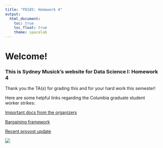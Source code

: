 ```yaml
---
title: "P8105: Homework 4"
output: 
  html_document:
    toc: true
    toc_float: true
    theme: spacelab
---
```


# Welcome! 
### This is Sydney Musick's website for Data Science I: Homework 4

Thank you the TA(s) for grading this and for your hard work this semester!


Here are some helpful links regarding the Columbia graduate student worker strikes:

[Important docs from the organizers](https://docs.google.com/document/d/14O5UUuwV-u5zDn477KjihOdn7vAGc1TdiwP6L982L4o/edit)

[Bargaining framework](https://www.studentworkersofcolumbia.com/bargaining-framework)

[Recent provost update](https://provost.columbia.edu/news/update-student-workers-columbia-uaw-negotiations)

![](qtsDvRws_400x400.jpeg)



